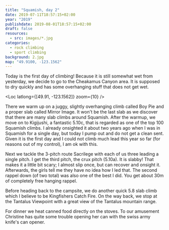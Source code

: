 ```yaml
---
title: "Squamish, day 2"
date: 2019-07-11T18:57:15+02:00
year: "2019"
publishdate: 2019-08-01T18:57:15+02:00
draft: false
resources:
  - src: images/*.jpg
categories:
  - rock climbing
  - sport climbing
background: 2.jpg
map: "49.9100, -123.1562"
---
```


Today is the first day of climbing! Because it is still somewhat wet from
yesterday, we decide to go to the Cheakamus Canyon area. It is supposed to dry
quickly and has some overhanging stuff that does not get wet.

<!--more-->

<Loc latlong={[49.91, -123.1562]} zoom={10} />

<Rimg src="1.jpg" caption="Warm up on Boy Pie (5.8)" />

There we warm up on a juggy, slightly overhanging climb called Boy Pie and
a proper slab called Mirror Image. It won't be the last slab as we discover that
there are many slab climbs around Squamish. After the warmup, we move on to
Kigijushi, a fantastic 5.10c, that is regarded as one of the top 100 Squamish
climbs. I already onsighted it about two years ago when I was in Squamish for
a single day, but today I pump out and do not get a clean sent. Given it is the
first day and I could not climb much lead this year so far (for reasons out of my
control), I am ok with this.

<Rimg
  src="5.jpg"
  caption="The left line (with climber at the top) is Kigijushi (5.10c). The big roof is the Big Show with some of the hardest routes in Squamish (5.13 upwards)."
/>

Next we tackle the 3-pitch route Sacrilege with each of us three leading a
single pitch. I get the third pitch, the crux pitch (5.10a). It is slabby!
That makes it a little bit scary; I almost slip once, but can recover and
onsight it. Afterwards, the girls tell me they have no idea how I led that. The
second rappel down (of two total) was also one of the best I did. You get about
30m of completely free hanging rappel.

<Rimg src="2.jpg" caption="Pitch 2 of Sacrilege" />

<Gallery>
  <Rimg src="3.jpg" caption="30m of free hanging rappel" />
  <Rimg src="4.jpg" alt="Rappel" />
  <Rimg src="6.jpg" alt="Rappel" />
</Gallery>

Before heading back to the campsite, we do another quick 5.8 slab climb which
I believe to be Kingfishers Catch Fire. On the way back, we stop at the Tantalus
Viewpoint with a great view of the Tantalus mountain range.

<Rimg src="7.jpg" caption="The Tantalus mountain range" />

For dinner we heat canned food directly on the stoves. To our amusement
Christine has quite some trouble opening her can with the swiss army knife's can
opener.

<Rimg src="8.jpg" caption="Learning how to open a can" />

<Nextday />

